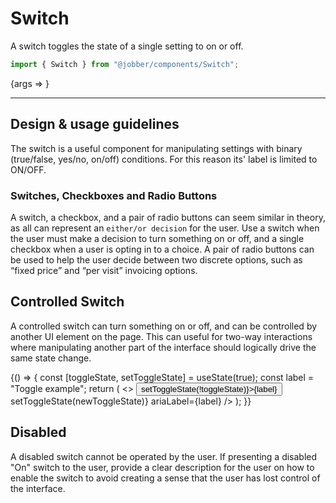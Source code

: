 
<Meta title="Components/Switch" component={Switch} />

# Switch

A switch toggles the state of a single setting to on or off.

```ts
import { Switch } from "@jobber/components/Switch";
```

<Canvas>
  <Story
    name="Switch"
    args={{
      ariaLabel: "Visible to clients",
    }}
  >
    {args => <Switch {...args} />}
  </Story>
</Canvas>

<ArgsTable of={Switch} story="Switch" />

---

## Design & usage guidelines

The switch is a useful component for manipulating settings with binary
(true/false, yes/no, on/off) conditions. For this reason its' label is limited
to ON/OFF.

### Switches, Checkboxes and Radio Buttons

A switch, a checkbox, and a pair of radio buttons can seem similar in theory, as
all can represent an `either/or decision` for the user. Use a switch when the
user must make a decision to turn something on or off, and a single checkbox
when a user is opting in to a choice. A pair of radio buttons can be used to
help the user decide between two discrete options, such as “fixed price” and
“per visit” invoicing options.

## Controlled Switch

A controlled switch can turn something on or off, and can be controlled by
another UI element on the page. This can useful for two-way interactions where
manipulating another part of the interface should logically drive the same state
change.

<Canvas>
  <ExampleWithHooks>
    {() => {
      const [toggleState, setToggleState] = useState(true);
      const label = "Toggle example";
      return (
        <>
          <button onClick={() => setToggleState(!toggleState)}>{label}</button>
          <br />
          <Switch
            value={toggleState}
            onChange={newToggleState => setToggleState(newToggleState)}
            ariaLabel={label}
          />
        </>
      );
    }}
  </ExampleWithHooks>
</Canvas>

## Disabled

A disabled switch cannot be operated by the user. If presenting a disabled "On"
switch to the user, provide a clear description for the user on how to enable
the switch to avoid creating a sense that the user has lost control of the
interface.

<Canvas>
  <Switch value={false} ariaLabel="Visible to clients" disabled={true} />
</Canvas>
